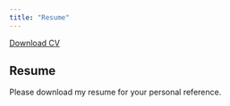```yaml
---
title: "Resume"
---
```


<a href="collett_cameron_datascience.pdf#" class="download" title="Download Resume as PDF">Download CV</a>			

## Resume

Please download my resume for your personal reference.